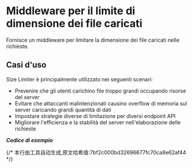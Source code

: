 # Middleware per il limite di dimensione dei file caricati


Fornisce un middleware per limitare la dimensione dei file caricati nelle richieste.

## Casi d'uso

Size Limiter è principalmente utilizzato nei seguenti scenari:
- Prevenire che gli utenti carichino file troppo grandi occupando risorse del server
- Evitare che attaccanti malintenzionati causino overflow di memoria sul server caricando grandi quantità di dati
- Impostare strategie diverse di limitazione per diversi endpoint API
- Migliorare l'efficienza e la stabilità del server nell'elaborazione delle richieste

_**Codice di esempio**_

<Tabs>
<Tab label="main.rs">
<SizeLimiterMainCode/>
</Tab>
<Tab label="Cargo.toml">
<SizeLimiterCargoCode/>
</Tab>
</Tabs>
{/* 本行由工具自动生成,原文哈希值:7bf2c000bd32696677fc70ca8e62af44 */}